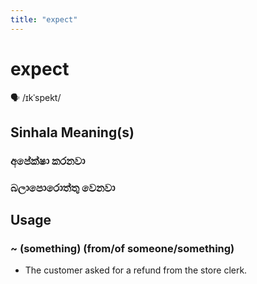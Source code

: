 ```yaml
---
title: "expect"
---
```


# expect

🗣️ /ɪkˈspekt/

## Sinhala Meaning(s)

### අපේක්ෂා කරනවා
### බලාපොරොත්තු වෙනවා

## Usage

### ~ (something) (from/of someone/something)

- The customer asked for a refund from the store clerk.

